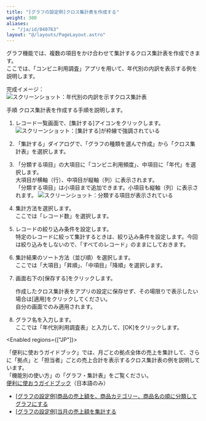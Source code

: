 ```yaml
---
title: "[グラフの設定例]クロス集計表を作成する"
weight: 300
aliases:
  - "/ja/id/040763"
layout: "@/layouts/PageLayout.astro"
---
```




グラフ機能では、複数の項目をかけ合わせて集計するクロス集計表を作成できます。  
ここでは、「コンビニ利用調査」アプリを用いて、年代別の内訳を表示する例を説明します。

完成イメージ：  
<Img src="/k/kintone/img-ja/pivot_table01.png" alt="スクリーンショット：年代別の内訳を示すクロス集計表" />

<Heading id="summarize_pivot_table_10">手順</Heading>
クロス集計表を作成する手順を説明します。

1. レコード一覧画面で、[集計する]アイコンをクリックします。
   <Img src="/k/kintone/img-ja/pivot_table02.png" alt="スクリーンショット：[集計する]が枠線で強調されている" />

1. 「集計する」ダイアログで、「グラフの種類を選んで作成」から「クロス集計表」を選択します。  

1. 「分類する項目」の大項目に「コンビニ利用頻度」、中項目に「年代」を選択します。  
   大項目が横軸（行）、中項目が縦軸（列）に表示されます。  
   「分類する項目」は小項目まで追加できます。小項目も縦軸（列）に表示されます。
   <Img src="/k/kintone/img-ja/pivot_table03.png" alt="スクリーンショット：分類する項目が表示されている" />

1. 集計方法を選択します。  
   ここでは「レコード数」を選択します。

1. レコードの絞り込み条件を設定します。  
   特定のレコードに絞って集計するときは、絞り込み条件を設定します。今回は絞り込みをしないので、「すべてのレコード」のままにしておきます。

1. 集計結果のソート方法（並び順）を選択します。  
  ここでは「大項目」「昇順」、「中項目」「降順」を選択します。

1. 画面右下の[保存する]をクリックします。

   <Note>

   作成したクロス集計表をアプリの設定に保存せず、その場限りで表示したい場合は[適用]をクリックしてください。  
   自分の画面でのみ適用されます。

   </Note>

1. グラフ名を入力します。  
   ここでは「年代別利用調査表」と入力して、[OK]をクリックします。

<Enabled regions={["JP"]}>

<Hint>

「便利に使おうガイドブック」では、月ごとの拠点全体の売上を集計して、さらに「拠点」と「担当者」ごとの売上合計を表示するクロス集計表の例を説明しています。  
「機能別の使い方」の「グラフ・集計表」をご覧ください。  
[便利に使おうガイドブック](https://kintone.cybozu.co.jp/material/)（日本語のみ）

</Hint>

</Enabled>

<Reference>

* [[グラフの設定例]商品の売上額を、商品カテゴリー、商品名の順に分類してグラフにする](/k/ja/id/040585.html)
* [[グラフの設定例]当月の売上額を集計する](/k/ja/id/040584.html)

</Reference>
